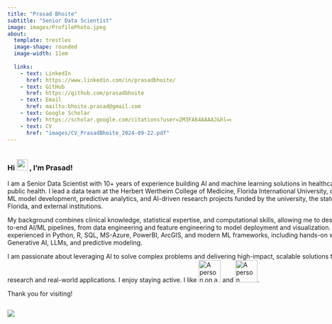 ```yaml
---
title: "Prasad Bhoite"
subtitle: "Senior Data Scientist"
image: images/ProfilePhoto.jpeg
about: 
  template: trestles
  image-shape: rounded
  image-width: 11em
  
  links:
    - text: LinkedIn
      href: https://www.linkedin.com/in/prasadbhoite/
    - text: GitHub
      href: https://github.com/prasadbhoite
    - text: Email
      href: mailto:bhoite.prasad@gmail.com
    - text: Google Scholar
      href: https://scholar.google.com/citations?user=2M3FA64AAAAJ&hl=en
    - text: CV
      href: "images/CV_PrasadBhoite_2024-09-22.pdf"
---
```


::: {.column width="160%"}
### Hi <img src="https://media.giphy.com/media/hvRJCLFzcasrR4ia7z/giphy.gif" width="25"/> , I'm Prasad! <br>

I am a Senior Data Scientist with 10+ years of experience building AI and machine learning solutions in healthcare and public health. I lead a data team at the Herbert Wertheim College of Medicine, Florida International University, overseeing ML model development, predictive analytics, and AI-driven research projects funded by the university, the state of Florida, and external institutions.

My background combines clinical knowledge, statistical expertise, and computational skills, allowing me to design end-to-end AI/ML pipelines, from data engineering and feature engineering to model deployment and visualization. I am experienced in Python, R, SQL, MS-Azure, PowerBI, ArcGIS, and modern ML frameworks, including hands-on work with Generative AI, LLMs, and predictive modeling.

I am passionate about leveraging AI to solve complex problems and delivering high-impact, scalable solutions that bridge research and real-world applications.
I enjoy staying active. I like ![A person on a bike](images/Cycling.gif){width=50px height=50px} and ![A person jogging](images/Running.gif){width=50px height=50px}.

Thank you for visiting!
:::

<p align="center">

<img src="https://capsule-render.vercel.app/api?type=waving&amp;color=gradient&amp;height=55&amp;section=footer" style="max-width: 160%; height: auto;"/>

</p>
